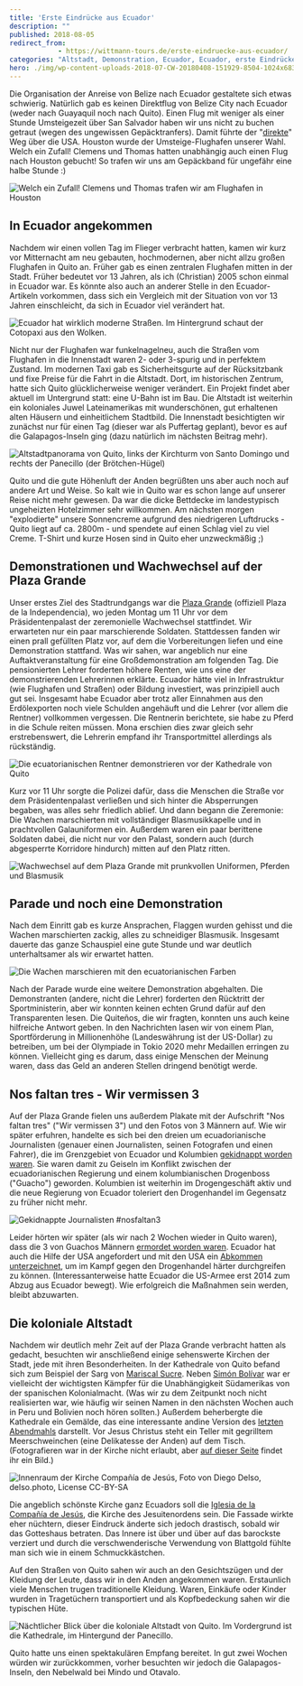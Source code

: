```yaml
---
title: 'Erste Eindrücke aus Ecuador'
description: ""
published: 2018-08-05
redirect_from: 
            - https://wittmann-tours.de/erste-eindruecke-aus-ecuador/
categories: "Altstadt, Demonstration, Ecuador, Ecuador, erste Eindrücke, Infrastruktur, kolonial, nosfaltan3, Plaza Grande, Quito, Wachwechsel"
hero: ./img/wp-content-uploads-2018-07-CW-20180408-151929-8504-1024x683.jpg
---
```

Die Organisation der Anreise von Belize nach Ecuador gestaltete sich etwas schwierig. Natürlich gab es keinen Direktflug von Belize City nach Ecuador (weder nach Guayaquil noch nach Quito). Einen Flug mit weniger als einer Stunde Umsteigezeit über San Salvador haben wir uns nicht zu buchen getraut (wegen des ungewissen Gepäcktranfers). Damit führte der "[direkte](https://www.google.de/maps/dir/Cdad.+de+Belice,+Belice/Houston,+Texas,+EE.+UU./Quito,+Ecuador)" Weg über die USA. Houston wurde der Umsteige-Flughafen unserer Wahl. Welch ein Zufall! Clemens und Thomas hatten unabhängig auch einen Flug nach Houston gebucht! So trafen wir uns am Gepäckband für ungefähr eine halbe Stunde :)

![Welch ein Zufall! Clemens und Thomas trafen wir am Flughafen in Houston](./img/wp-content-uploads-2018-07-CW-20180408-151929-8504-1024x683.jpg)

<!--more-->

## In Ecuador angekommen

Nachdem wir einen vollen Tag im Flieger verbracht hatten, kamen wir kurz vor Mitternacht am neu gebauten, hochmodernen, aber nicht allzu großen Flughafen in Quito an. Früher gab es einen zentralen Flughafen mitten in der Stadt. Früher bedeutet vor 13 Jahren, als ich (Christian) 2005 schon einmal in Ecuador war. Es könnte also auch an anderer Stelle in den Ecuador-Artikeln vorkommen, dass sich ein Vergleich mit der Situation von vor 13 Jahren einschleicht, da sich in Ecuador viel verändert hat.

![Ecuador hat wirklich moderne Straßen. Im Hintergrund schaut der Cotopaxi aus den Wolken.](./img/wp-content-uploads-2018-07-CW-20180410-062110-8573-1024x683.jpg)

Nicht nur der Flughafen war funkelnagelneu, auch die Straßen vom Flughafen in die Innenstadt waren 2- oder 3-spurig und in perfektem Zustand. Im modernen Taxi gab es Sicherheitsgurte auf der Rücksitzbank und fixe Preise für die Fahrt in die Altstadt. Dort, im historischen Zentrum, hatte sich Quito glücklicherweise weniger verändert. Ein Projekt findet aber aktuell im Untergrund statt: eine U-Bahn ist im Bau. Die Altstadt ist weiterhin ein koloniales Juwel Lateinamerikas mit wunderschönen, gut erhaltenen alten Häusern und einheitlichem Stadtbild. Die Innenstadt besichtigten wir zunächst nur für einen Tag (dieser war als Puffertag geplant), bevor es auf die Galapagos-Inseln ging (dazu natürlich im nächsten Beitrag mehr).

![Altstadtpanorama von Quito, links der Kirchturm von Santo Domingo und rechts der Panecillo (der Brötchen-Hügel)](./img/wp-content-uploads-2018-07-CW-20180409-093935-8756-1024x576.jpg)

Quito und die gute Höhenluft der Anden begrüßten uns aber auch noch auf andere Art und Weise. So kalt wie in Quito war es schon lange auf unserer Reise nicht mehr gewesen. Da war die dicke Bettdecke im landestypisch ungeheizten Hotelzimmer sehr willkommen. Am nächsten morgen "explodierte" unsere Sonnencreme aufgrund des niedrigeren Luftdrucks - Quito liegt auf ca. 2800m - und spendete auf einen Schlag viel zu viel Creme. T-Shirt und kurze Hosen sind in Quito eher unzweckmäßig ;)

## Demonstrationen und Wachwechsel auf der Plaza Grande

Unser erstes Ziel des Stadtrundgangs war die [Plaza Grande](https://en.wikipedia.org/wiki/Plaza_de_la_Independencia) (offiziell Plaza de la Independencia), wo jeden Montag um 11 Uhr vor dem Präsidentenpalast der zeremonielle Wachwechsel stattfindet. Wir erwarteten nur ein paar marschierende Soldaten. Stattdessen fanden wir einen prall gefüllten Platz vor, auf dem die Vorbereitungen liefen und eine Demonstration stattfand. Was wir sahen, war angeblich nur eine Auftaktveranstaltung für eine Großdemonstration am folgenden Tag. Die pensionierten Lehrer forderten höhere Renten, wie uns eine der demonstrierenden Lehrerinnen erklärte. Ecuador hätte viel in Infrastruktur (wie Flughafen und Straßen) oder Bildung investiert, was prinzipiell auch gut sei. Insgesamt habe Ecuador aber trotz aller Einnahmen aus den Erdölexporten noch viele Schulden angehäuft und die Lehrer (vor allem die Rentner) vollkommen vergessen. Die Rentnerin berichtete, sie habe zu Pferd in die Schule reiten müssen. Mona erschien dies zwar gleich sehr erstrebenswert, die Lehrerin empfand ihr Transportmittel allerdings als rückständig.

![Die ecuatorianischen Rentner demonstrieren vor der Kathedrale von Quito](./img/wp-content-uploads-2018-07-CW-20180409-095225-8777-1024x683.jpg)

Kurz vor 11 Uhr sorgte die Polizei dafür, dass die Menschen die Straße vor dem Präsidentenpalast verließen und sich hinter die Absperrungen begaben, was alles sehr friedlich ablief. Und dann begann die Zeremonie: Die Wachen marschierten mit vollständiger Blasmusikkapelle und in prachtvollen Galauniformen ein. Außerdem waren ein paar berittene Soldaten dabei, die nicht nur vor den Palast, sondern auch (durch abgesperrte Korridore hindurch) mitten auf den Platz ritten.

![Wachwechsel auf dem Plaza Grande mit prunkvollen Uniformen, Pferden und Blasmusik](http://wittmann-tours.de/wp-content/uploads/2018/07/CW-20180409-101041-8527-1024x683.jpg)

## Parade und noch eine Demonstration

Nach dem Einritt gab es kurze Ansprachen, Flaggen wurden gehisst und die Wachen marschierten zackig, alles zu schneidiger Blasmusik. Insgesamt dauerte das ganze Schauspiel eine gute Stunde und war deutlich unterhaltsamer als wir erwartet hatten.

![Die Wachen marschieren mit den ecuatorianischen Farben](http://wittmann-tours.de/wp-content/uploads/2018/07/CW-20180409-102746-8858-1024x683.jpg)

Nach der Parade wurde eine weitere Demonstration abgehalten. Die Demonstranten (andere, nicht die Lehrer) forderten den Rücktritt der Sportministerin, aber wir konnten keinen echten Grund dafür auf den Transparenten lesen. Die Quiteños, die wir fragten, konnten uns auch keine hilfreiche Antwort geben. In den Nachrichten lasen wir von einem Plan, Sportförderung in Millionenhöhe (Landeswährung ist der US-Dollar) zu betreiben, um bei der Olympiade in Tokio 2020 mehr Medaillen erringen zu können. Vielleicht ging es darum, dass einige Menschen der Meinung waren, dass das Geld an anderen Stellen dringend benötigt werde.

## Nos faltan tres - Wir vermissen 3

Auf der Plaza Grande fielen uns außerdem Plakate mit der Aufschrift "Nos faltan tres" ("Wir vermissen 3") und den Fotos von 3 Männern auf. Wie wir später erfuhren, handelte es sich bei den dreien um ecuadorianische Journalisten (genauer einen Journalisten, seinen Fotografen und einen Fahrer), die im Grenzgebiet von Ecuador und Kolumbien [gekidnappt worden waren](https://amerika21.de/2018/03/198149/ecuador-entfuehrte-journalisten). Sie waren damit zu Geiseln im Konflikt zwischen der ecuadorianischen Regierung und einem kolumbianischen Drogenboss ("Guacho") geworden. Kolumbien ist weiterhin im Drogengeschäft aktiv und die neue Regierung von Ecuador toleriert den Drogenhandel im Gegensatz zu früher nicht mehr.

![Gekidnappte Journalisten #nosfaltan3](http://wittmann-tours.de/wp-content/uploads/2018/07/CW-20180409-200611-8559-1024x683.jpg)![]()

Leider hörten wir später (als wir nach 2 Wochen wieder in Quito waren), dass die 3 von Guachos Männern [ermordet worden waren](http://www.dw.com/en/ecuadors-president-confirms-2-abducted-journalists-killed-in-border-region/a-43384191). Ecuador hat auch die Hilfe der USA angefordert und mit den USA ein [Abkommen unterzeichnet](https://www.telesurtv.net/english/news/Ecuador-Signs-Security-Deal-with-US-Military-Presence-Expected-20180426-0006.html), um im Kampf gegen den Drogenhandel härter durchgreifen zu können. (Interessanterweise hatte Ecuador die US-Armee erst 2014 zum Abzug aus Ecuador bewegt). Wie erfolgreich die Maßnahmen sein werden, bleibt abzuwarten.

## Die koloniale Altstadt

Nachdem wir deutlich mehr Zeit auf der Plaza Grande verbracht hatten als gedacht, besuchten wir anschließend einige sehenswerte Kirchen der Stadt, jede mit ihren Besonderheiten. In der Kathedrale von Quito befand sich zum Beispiel der Sarg von [Mariscal Sucre](https://de.wikipedia.org/wiki/Antonio_Jos%C3%A9_de_Sucre). Neben [Simón Bolívar](https://de.wikipedia.org/wiki/Sim%C3%B3n_Bol%C3%ADvar) war er vielleicht der wichtigsten Kämpfer für die Unabhängigkeit Südamerikas von der spanischen Kolonialmacht. (Was wir zu dem Zeitpunkt noch nicht realisierten war, wie häufig wir seinen Namen in den nächsten Wochen auch in Peru und Bolivien noch hören sollten.) Außerdem beherbergte die Kathedrale ein Gemälde, das eine interessante andine Version des [letzten Abendmahls](https://goo.gl/images/GeYuFk) darstellt. Vor Jesus Christus steht ein Teller mit gegrilltem Meerschweinchen (eine Delikatesse der Anden) auf dem Tisch. (Fotografieren war in der Kirche nicht erlaubt, aber [auf dieser Seite](https://goo.gl/images/GeYuFk) findet ihr ein Bild.)

![Innenraum der Kirche Compañía de Jesús, Foto von Diego Delso, delso.photo, License CC-BY-SA](http://wittmann-tours.de/wp-content/uploads/2018/07/Iglesia_de_La_Compañía_Quito_Ecuador_2015-07-22_DD_128-130_HDR.jpg)![]()![]()

Die angeblich schönste Kirche ganz Ecuadors soll die [Iglesia de la Compañía de Jesús](https://en.wikipedia.org/wiki/Compa%C3%B1%C3%ADa_de_Jes%C3%BAs,_Quito), die Kirche des Jesuitenordens sein. Die Fassade wirkte eher nüchtern, dieser Eindruck änderte sich jedoch drastisch, sobald wir das Gotteshaus betraten. Das Innere ist über und über auf das barockste verziert und durch die verschwenderische Verwendung von Blattgold fühlte man sich wie in einem Schmuckkästchen.

Auf den Straßen von Quito sahen wir auch an den Gesichtszügen und der Kleidung der Leute, dass wir in den Anden angekommen waren. Erstaunlich viele Menschen trugen traditionelle Kleidung. Waren, Einkäufe oder Kinder wurden in Tragetüchern transportiert und als Kopfbedeckung sahen wir die typischen Hüte.

![Nächtlicher Blick über die koloniale Altstadt von Quito. Im Vordergrund ist die Kathedrale, im Hintergund der Panecillo.](http://wittmann-tours.de/wp-content/uploads/2018/07/CW-20180409-183635-8547-HDR-1024x683.jpg)

Quito hatte uns einen spektakulären Empfang bereitet. In gut zwei Wochen würden wir zurückkommen, vorher besuchten wir jedoch die Galapagos-Inseln, den Nebelwald bei Mindo und Otavalo.
